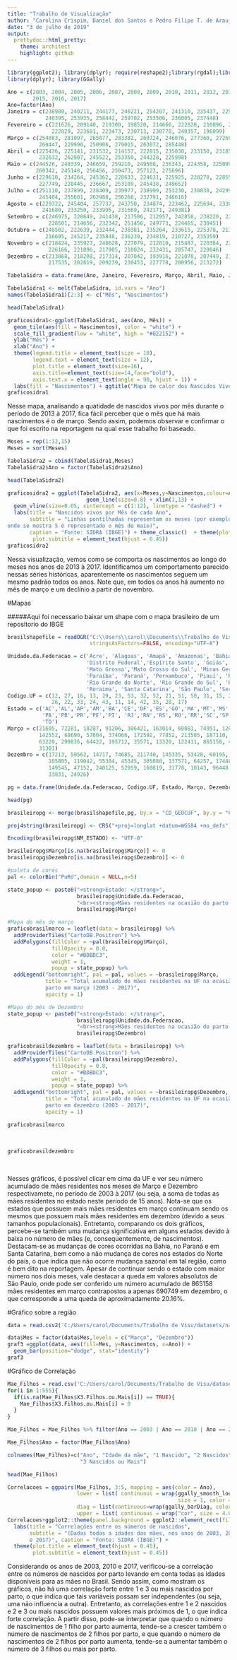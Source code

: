 ```yaml
---
title: "Trabalho de Visualização"
author: "Carolina Crispim, Daniel dos Santos e Pedro Filipe T. de Araujo"
date: "3 de julho de 2019"
output:
  prettydoc::html_pretty:
    theme: architect
    highlight: github
---
```


```r
library(ggplot2); library(dplyr); require(reshape2);library(rgdal);library(RColorBrewer);require(leaflet)
library(dplyr); library(GGally)

Ano = c(2003, 2004, 2005, 2006, 2007, 2008, 2009, 2010, 2011, 2012, 2013, 2014,
        2015, 2016, 2017)
Ano=factor(Ano)
Janeiro = c(238980, 240211, 244177, 246221, 254207, 241310, 235437, 229192, 
            240395, 253935, 258442, 259702, 253506, 236005, 237448)
Fevereiro = c(221626, 209140, 219300, 198520, 214666, 222828, 210896, 218699, 
              222829, 223681, 223473, 230713, 230778, 240357, 196099)
Março = c(254883, 281097, 265877, 283382, 260724, 246076, 277360, 272689, 266293,
          260447, 229990, 250906, 279015, 263072, 285448)
Abril = c(225436, 225141, 231532, 214157, 222815, 235830, 233150, 231852, 229649,
          232632, 262907, 245522, 253350, 244228, 225998)
Maio = c(244526, 240339, 246659, 259210, 249508, 236343, 224358, 225099, 259345,
         260342, 245148, 256456, 250473, 257123, 275696)
Junho = c(229610, 234264, 245362, 228633, 224631, 225925, 228278, 228550, 235209,
          227749, 228445, 236667, 253109, 245438, 249652)
Julho = c(251110, 237899, 238409, 239977, 238999, 253230, 238038, 242996, 235946,
          245404, 255601, 262988, 256268, 232791, 246616)
Agosto = c(229322, 245404, 257737, 243750, 234874, 223462, 225694, 233847, 246213,
           241680, 233250, 233995, 231669, 242171, 249381)
Setembro = c(246975, 228649, 241438, 217586, 212957, 242858, 238220, 226654,
             228501, 214656, 232342, 251456, 249773, 224465, 230451)
Outubro = c(248502, 222639, 232444, 238381, 235264, 233615, 225378, 213259,
            216695, 245217, 235848, 236239, 234819, 210727, 235359)
Novembro = c(218424, 235927, 240628, 227079, 212810, 215487, 220384, 224529,
             226166, 221896, 217905, 218024, 232431, 205747, 229046)
Dezembro = c(213068, 218208, 217314, 207042, 193916, 221078, 207449, 213595,
             217535, 202819, 209239, 230453, 227778, 200956, 213272)

TabelaSidra = data.frame(Ano, Janeiro, Fevereiro, Março, Abril, Maio, Junho, Julho,Agosto, Setembro, Outubro, Novembro, Dezembro)

TabelaSidra1 <- melt(TabelaSidra, id.vars = "Ano")
names(TabelaSidra1)[2:3] <- c("Mês", "Nascimentos")

```

```r
head(TabelaSidra1)
```

```r
graficosidra1<-ggplot(TabelaSidra1, aes(Ano, Mês)) +
  geom_tile(aes(fill = Nascimentos), color = "white") +
  scale_fill_gradient(low = "white", high = "#022152") +
  ylab("Mês") +
  xlab("Ano") +
  theme(legend.title = element_text(size = 10),
        legend.text = element_text(size = 12),
        plot.title = element_text(size=16),
        axis.title=element_text(size=14,face="bold"),
        axis.text.x = element_text(angle = 90, hjust = 1)) +
  labs(fill = "Nascimentos") + ggtitle("Mapa de calor dos Nascidos Vivos")+ theme(plot.title = element_text(hjust = 0.45))
graficosidra1
```

Nesse mapa, analisando a quatidade de nascidos vivos por mês durante o período de 2013 à 2017, fica fácil perceber que o mês que há mais nascimentos é o de março. Sendo assim, podemos observar e confirmar o que foi escrito na reportagem na qual esse trabalho foi baseado.


```r
Meses = rep(1:12,15)
Meses = sort(Meses)

TabelaSidra2 = cbind(TabelaSidra1,Meses)
TabelaSidra2$Ano = factor(TabelaSidra2$Ano)
```

```r
head(TabelaSidra2)
```

```r
graficosidra2 = ggplot(TabelaSidra2, aes(x=Meses,y=Nascimentos,colour=Ano)) +
                         geom_line(size=0.8) + xlim(1,13) +
  geom_vline(size=0.05, xintercept = c(1:12), linetype = "dashed") +
  labs(title = "Nascidos vivos por Mês de cada Ano",
       subtitle = "Linhas pontilhadas representam os meses (por exemplo, 
onde se mostra 5 é representado o mês de maio)",
       caption = "Fonte: SIDRA (IBGE)") + theme_classic()  + theme(plot.title = element_text(hjust = 0.45),
        plot.subtitle = element_text(hjust = 0.45))
graficosidra2
```

Nessa visualização, vemos como se comporta os nascimentos ao longo do meses nos anos de 2013 à 2017. Identificamos um comportamento parecido nessas séries históricas, aparentemente os nascimentos seguem um mesmo padrão todos os anos. Note que, em todos os anos há aumento no mês de março e um declínio a partir de novembro.


#Mapas 

#####Aqui foi necessario baixar um shape com o mapa brasileiro de um repositorio do IBGE
```r
brasilshapefile = readOGR("C:\\Users\\carol\\Documents\\Trabalho de Visu\\maps", "BRUFE250GC_SIR",
                          stringsAsFactors=FALSE, encoding="UTF-8")
```


```r

Unidade.da.Federacao = c('Acre', 'Alagoas', 'Amapá', 'Amazonas', 'Bahia', 'Ceará', 
                         'Distrito Federal','Espírito Santo', 'Goiás', 'Maranhão', 
                         'Mato Grosso','Mato Grosso do Sul', 'Minas Gerais', 'Pará',
                         'Paraíba', 'Paraná', 'Pernambuco', 'Piauí', 'Rio de Janeiro', 
                         'Rio Grande do Norte', 'Rio Grande do Sul', 'Rondônia',
                         'Roraima', 'Santa Catarina', 'São Paulo', 'Sergipe', 'Tocantins')
Codigo.UF = c(12, 27, 16, 13, 29, 23, 53, 32, 52, 21, 51, 50, 31, 15, 25, 41,
              26, 22, 33, 24, 43, 11, 14, 42, 35, 28, 17)
Estado = c('AC','AL','AP','AM','BA','CE','DF','ES','GO','MA','MT','MS','MG',
           'PA','PB','PR','PE','PI', 'RJ','RN','RS','RO','RR','SC','SP','SE',
           'TO')
Março = c(21605, 72281, 18287, 91206, 306421, 163014, 60081, 74951, 126287,
          142552, 68690, 57604, 374066, 172592, 77852, 213505, 187110,
          63220, 299836, 64422, 195712, 35571, 13320, 122411, 865158, 45731, 
          31301)
Dezembro = c(17213, 59562, 14717, 74685, 211740, 145335, 53428, 60195,
             105805, 119042, 55304, 45345, 305080, 137571, 64257, 174483,
             149545, 47152, 240125, 52959, 160819, 31778, 10143, 96448, 690749,
             33831, 24926)

pg = data.frame(Unidade.da.Federacao, Codigo.UF, Estado, Março, Dezembro)


```


```r
head(pg)
```

```r
brasileiropg <- merge(brasilshapefile,pg, by.x = "CD_GEOCUF", by.y = "Codigo.UF")

proj4string(brasileiropg) <- CRS("+proj=longlat +datum=WGS84 +no_defs")

Encoding(brasileiropg$NM_ESTADO) <- "UTF-8"

brasileiropg$Março[is.na(brasileiropg$Março)] <- 0
brasileiropg$Dezembro[is.na(brasileiropg$Dezembro)] <- 0

#paleta de cores
pal <- colorBin("PuRd",domain = NULL,n=5)

state_popup <- paste0("<strong>Estado: </strong>", 
                      brasileiropg$Unidade.da.Federacao, 
                      "<br><strong>Mães residentes na ocasião do parto: </strong>", 
                      brasileiropg$Março)

#Mapa do mês de março
graficobrasilmarco = leaflet(data = brasileiropg) %>%
  addProviderTiles("CartoDB.Positron") %>%
  addPolygons(fillColor = ~pal(brasileiropg$Março), 
              fillOpacity = 0.8, 
              color = "#BDBDC3", 
              weight = 1, 
              popup = state_popup) %>%
  addLegend("bottomright", pal = pal, values = ~brasileiropg$Março,
            title = "Total acumulado de mães residentes na UF na ocasião do
            parto em março (2003 - 2017)",
            opacity = 1)

#Mapa do mês de Dezembro
state_popup <- paste0("<strong>Estado: </strong>", 
                      brasileiropg$Unidade.da.Federacao, 
                      "<br><strong>Mães residentes na ocasião do parto: </strong>", 
                      brasileiropg$Dezembro)

graficobrasildezembro = leaflet(data = brasileiropg) %>%
  addProviderTiles("CartoDB.Positron") %>%
  addPolygons(fillColor = ~pal(brasileiropg$Dezembro), 
              fillOpacity = 0.8, 
              color = "#BDBDC3", 
              weight = 1, 
              popup = state_popup) %>%
  addLegend("bottomright", pal = pal, values = ~brasileiropg$Dezembro,
            title = "Total acumulado de mães residentes na UF na ocasião do
            parto em dezembro (2003 - 2017)",
            opacity = 1)

```

```r
graficobrasilmarco

```

<br/>

```r
graficobrasildezembro
```

<br/>

Nesses gráficos, é possível clicar em cima da UF e ver seu número acumulado de mães residentes nos meses de Março e Dezembro respectivamete, no período de 2003 à 2017 (ou seja, a soma de todas as mães residentes no estado neste período de 15 anos). Nota-se que os estados que possuem mais mães residentes em março continuam sendo os mesmos que possuem mais mães residentes em dezembro (devido a seus tamanhos populacionais). Entretanto, comparando os dois gráficos, percebe-se também uma mudança significativa em alguns estados devido à baixa no número de mães (e, consequentemente, de nascimentos). Destacam-se as mudanças de cores ocorridas na Bahia, no Paraná e em Santa Catarina, bem como a não mudança de cores nos estados do Norte do país, o que indica que não ocorre mudança sazonal em tal região, como é bem dito na reportagem. Apesar de continuar sendo o estado com maior número nos dois meses, vale destacar a queda em valores absolutos de São Paulo, onde pode ser conferido um número acumulado de 865158 mães residentes em março contrapostos a apenas 690749 em dezembro, o que corresponde a uma queda de aproximadamente 20.16%.


#Gráfico sobre a região

```r
data = read.csv2('C:/Users/carol/Documents/Trabalho de Visu/datasets/nascidos_zona_da_feira.csv')

data$Mes = factor(data$Mes,levels = c("Março", "Dezembro"))
graf3 =ggplot(data, aes(fill=Mes, y=Nascimentos, x=Ano)) + 
  geom_bar(position="dodge", stat="identity")
graf3
```



#Gráfico de Correlação


```r
Mae_Filhos = read.csv('C:/Users/carol/Documents/Trabalho de Visu/datasets/IdadeDaMaeNumeroDeFilhos.csv', na.strings = "-")
for(i in 1:555){
  if(is.na(Mae_Filhos$X3.Filhos.ou.Mais[i]) == TRUE){
    Mae_Filhos$X3.Filhos.ou.Mais[i] = 0
  }
}

Mae_Filhos = Mae_Filhos %>% filter(Ano == 2003 | Ano == 2010 | Ano == 2017)

Mae_Filhos$Ano = factor(Mae_Filhos$Ano)

colnames(Mae_Filhos)=c("Ano", "Idade da mãe", "1 Nascido", "2 Nascidos",
                       "3 Nascidos ou Mais")
```

```r
head(Mae_Filhos)
```



```r
Correlacoes = ggpairs(Mae_Filhos, 3:5, mapping = aes(color = Ano),
                      lower = list( continuous = wrap(ggally_smooth_loess,
                                                      size = 1, color = "darkblue")),
                      diag = list(continuous=wrap(ggally_barDiag, color="darkblue")),
                      upper = list( continuous = wrap("cor", size = 4.0, alignPercent = 1)))
Correlacoes+ggplot2::theme(panel.background = ggplot2::element_rect(fill = "lightgray")) +
  labs(title = "Correlações entre os números de nascidos", 
       subtitle = "(Dadas todas a idades das mães, nos anos de 2003, 2010
       e 2017)", caption = "Fonte: SIDRA (IBGE)") +
  theme(plot.title = element_text(hjust = 0.45), 
        plot.subtitle = element_text(hjust = 0.45))
```


Considerando os anos de 2003, 2010 e 2017, verificou-se a correlação entre os números de nascidos por parto levando em conta todas as idades disponíveis para as mães no Brasil. Sendo assim, como mostram os gráficos, não há uma correlação forte entre 1 e 3 ou mais nascidos por parto, o que indica que tais variáveis possam ser independentes (ou seja, uma não influencia a outra). Entretanto, as correlações entre 1 e 2 nascidos e 2 e 3 ou mais nascidos possuem valores mais próximos de 1, o que indica forte correlação. A partir disso, pode-se interpretar que quando o número de nascimentos de 1 filho por parto aumenta, tende-se a crescer também o número de nascimentos de 2 filhos por parto, e que quando o número de nascimentos de 2 filhos por parto aumenta, tende-se a aumentar também o número de 3 filhos ou mais por parto.
